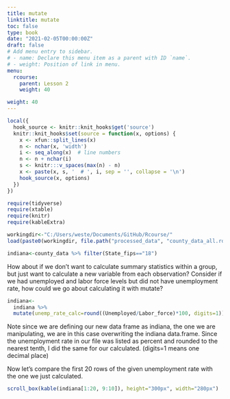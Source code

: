 ```yaml
---
title: mutate
linktitle: mutate
toc: false
type: book
date: "2021-02-05T00:00:00Z"
draft: false
# Add menu entry to sidebar.
# - name: Declare this menu item as a parent with ID `name`.
# - weight: Position of link in menu.
menu:
  rcourse:
    parent: Lesson 2
    weight: 40

weight: 40
---
```


```r
local({
  hook_source <- knitr::knit_hooks$get('source')
  knitr::knit_hooks$set(source = function(x, options) {
    x <- xfun::split_lines(x)
    n <- nchar(x, 'width')
    i <- seq_along(x)  # line numbers
    n <- n + nchar(i)
    s <- knitr:::v_spaces(max(n) - n)
    x <- paste(x, s, '  # ', i, sep = '', collapse = '\n')
    hook_source(x, options)
  })
})

require(tidyverse)
require(xtable)
require(knitr)
require(kableExtra)

workingdir<-"C:/Users/weste/Documents/GitHub/Rcourse/"
load(paste0(workingdir, file.path("processed_data", "county_data_all.rda")))

indiana<-county_data %>% filter(State_fips=="18")
```


How about if we don't want to calculate summary statistics within a group, but just want to calculate a new variable from each observation? Consider if we had unemployed and labor force levels but did not have unemployment rate, how could we go about calculating it with mutate?

```r
indiana<-
  indiana %>% 
  mutate(unemp_rate_calc=round((Unemployed/Labor_force)*100, digits=1))
```
Note since we are defining our new data frame as indiana, the one we are manipulating, we are in this case overwriting the indiana data.frame. Since the unemployment rate in our file was listed as percent and rounded to the nearest tenth, I did the same for our calculated. (digits=1 means one decimal place)

Now let's compare the first 20 rows of the given unemployment rate with the one we just calculated.

```r
scroll_box(kable(indiana[1:20, 9:10]), height="300px", width="280px")
```